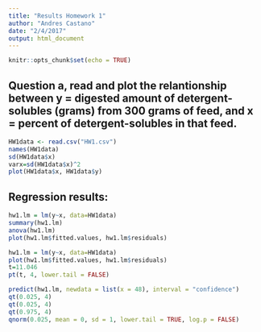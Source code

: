 ```yaml
---
title: "Results Homework 1"
author: "Andres Castano"
date: "2/4/2017"
output: html_document
---
```


```r
knitr::opts_chunk$set(echo = TRUE)
```


## Question a, read and plot the relantionship between y = digested amount of detergent-solubles (grams) from 300 grams of feed, and  x = percent of detergent-solubles in that feed.

```r
HW1data <- read.csv("HW1.csv")
names(HW1data)
sd(HW1data$x)
varx=sd(HW1data$x)^2
plot(HW1data$x, HW1data$y)
```

## Regression results:
```r
hw1.lm = lm(y~x, data=HW1data)
summary(hw1.lm)
anova(hw1.lm)
plot(hw1.lm$fitted.values, hw1.lm$residuals)  
``` 
```r
hw1.lm = lm(y~x, data=HW1data)
plot(hw1.lm$fitted.values, hw1.lm$residuals)  
t=11.046
pt(t, 4, lower.tail = FALSE)
``` 
```r
predict(hw1.lm, newdata = list(x = 48), interval = "confidence")
qt(0.025, 4)
qt(0.025, 4)
qt(0.975, 4)
qnorm(0.025, mean = 0, sd = 1, lower.tail = TRUE, log.p = FALSE)
```

